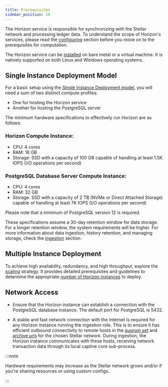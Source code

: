 ```yaml
---
title: Prerequisites
sidebar_position: 10
---
```


The Horizon service is responsible for synchronizing with the Stellar network and processing ledger data. To understand the scope of Horizon's services, please read the [configuring](./configuring.mdx) section before you move on to the prerequisites for computation.

The Horizon service can be [installed](./installing.mdx) on bare metal or a virtual machine. It is natively supported on both Linux and Windows operating systems.

## Single Instance Deployment Model

For a basic setup using the [Single Instance Deployment model](./configuring.mdx#single-instance-deployment), you will need a sum of two distinct compute profiles:

- One for hosting the Horizon service
- Another for hosting the PostgreSQL server

The minimum hardware specifications to effectively run Horizon are as follows:

### Horizon Compute Instance:

- CPU: 4 cores
- RAM: 16 GB
- Storage: SSD with a capacity of 100 GB capable of handling at least 1.5K IOPS (I/O operations per second)

### PostgreSQL Database Server Compute Instance:

- CPU: 4 cores
- RAM: 32 GB
- Storage: SSD with a capacity of 2 TB (NVMe or Direct Attached Storage) capable of handling at least 7K IOPS (I/O operations per second)

Please note that a minimum of PostgreSQL version 12 is required.

These specifications assume a 30-day retention window for data storage. For a longer retention window, the system requirements will be higher. For more information about data ingestion, history retention, and managing storage, check the [ingestion](./ingestion.mdx) section.

## Multiple Instance Deployment

To achieve high availability, redundancy, and high throughput, explore the [scaling](./scaling.mdx) strategy. It provides detailed prerequisites and guidelines to determine the appropriate [number of Horizon instances](./configuring.mdx#multiple-instance-deployment) to deploy.

## Network Access

- Ensure that the Horizon instance can establish a connection with the PostgreSQL database instance. The default port for PostgreSQL is 5432.

- A stable and fast network connection with the Internet is required for any Horizon instance running the ingestion role. This is to ensure it has efficient outbound connectivity to remote hosts in the [quorum set](https://developers.stellar.org/docs/run-core-node/configuring#choosing-your-quorum-set) and [archive urls](https://developers.stellar.org/docs/run-core-node/configuring#history) for the chosen Stellar network. During ingestion, the Horizon instance communicates with these hosts, receiving network transaction data through its local captive core sub-process.

:::note

Hardware requirements may increase as the Stellar network grows and/or if you're sharing resources or using custom configs.

:::

